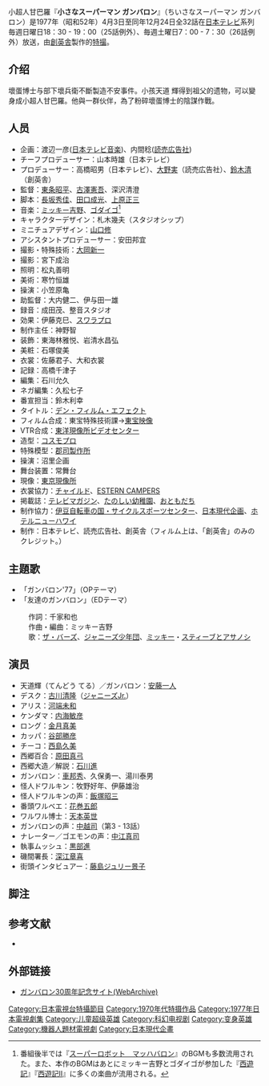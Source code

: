 {{roughtranslation|time=2015-01-14T12:55:25+00:00}}
小超人甘巴羅『'''小さなスーパーマン ガンバロン'''』（ちいさなスーパーマン ガンバロン）是1977年（昭和52年）4月3日至同年12月24日全32話在[[日本テレビ放送網|日本テレビ]]系列毎週日曜日18：30 - 19：00（25話例外）、毎週土曜日7：00 - 7：30（26話例外）放送，由[[創英舎|創英舎]]製作的[[特撮|特撮]]。

==介绍==
壞蛋博士与部下壞兵衛不斷製造不安事件。小孩天道 輝得到祖父的遗物，可以變身成小超人甘巴羅。他與一群伙伴，為了粉碎壞蛋博士的陰謀作戰。
==人员==
* 企画：渡辺一彦([[日本テレビ音楽|日本テレビ音楽]])、内間稔([[読売広告社|読売広告社]])
* チーフプロデューサー：山本時雄（日本テレビ）
* プロデューサー：高橋昭男（日本テレビ）、[[大野実_(プロデューサー)|大野実]]（読売広告社）、[[鈴木清_(プロデューサー)|鈴木清]]（創英舎）
* 監督：[[東條昭平|東条昭平]]、[[古澤憲吾|古澤憲吾]]、深沢清澄
* 脚本：[[長坂秀佳|長坂秀佳]]、[[田口成光|田口成光]]、[[上原正三|上原正三]]
* 音楽：[[ミッキー吉野|ミッキー吉野]]、[[ゴダイゴ|ゴダイゴ]]<ref>番組後半では『[[スーパーロボット　マッハバロン|スーパーロボット　マッハバロン]]』のBGMも多数流用された。また、本作のBGMはあとにミッキー吉野とゴダイゴが参加した『[[西遊記シリーズ|西遊記]]』『[[西遊記シリーズ|西遊記Ⅱ]]』に多くの楽曲が流用される。</ref>
* キャラクターデザイン：札木幾夫（スタジオシップ）
* ミニチュアデザイン：[[山口修_(美術デザイナー)|山口修]]
* アシスタントプロデューサー：安田邦宜
* 撮影・特殊技術：[[大岡新一|大岡新一]]
* 撮影：宮下成治
* 照明：松丸善明
* 美術：寒竹恒雄
* 操演：小笠原亀
* 助監督：大内健二、伊与田一雄
* 録音：成田茂、整音スタジオ
* 効果：伊藤克巳、[[スワラプロ|スワラプロ]]
* 制作主任：神野智
* 装飾：東海林雅悦、岩清水昌弘
* 美粧：石塚俊美
* 衣裳：佐藤君子、大和衣裳
* 記録：高橋千津子
* 編集：石川允久
* ネガ編集：久松七子
* 番宣担当：鈴木利幸
* タイトル：[[デン・フィルム・エフェクト|デン・フィルム・エフェクト]]
* フィルム合成：東宝特殊技術課→[[東宝映像|東宝映像]]
* VTR合成：[[東洋現像所ビデオセンター|東洋現像所ビデオセンター]]
* 造型：[[コスモプロ|コスモプロ]]
* 特殊模型：[[郡司製作所|郡司製作所]]
* 操演：沼里企画
* 舞台装置：常舞台
* 現像：[[東京現像所|東京現像所]]
* 衣裳協力：[[チャイルド|チャイルド]]、[[ESTERN_CAMPERS|ESTERN CAMPERS]]
* 掲載誌：[[テレビマガジン|テレビマガジン]]、[[たのしい幼稚園_(雑誌)|たのしい幼稚園]]、[[おともだち|おともだち]]
* 制作協力：[[日本サイクルスポーツセンター|伊豆自転車の国・サイクルスポーツセンター]]、[[日本現代企画|日本現代企画]]、[[ホテルニューハワイ|ホテルニューハワイ]]
* 制作：日本テレビ、読売広告社、創英舎（フィルム上は、「創英舎」のみのクレジット。）
== 主題歌 ==
*「ガンバロン'77」（OPテーマ）
*「友達のガンバロン」（EDテーマ）
:作詞：千家和也
:作曲・編曲：ミッキー吉野
:歌：[[バーズ_(音楽ユニット)|ザ・バーズ]]、[[ジャニーズ少年団|ジャニーズ少年団]]、[[ミッキー吉野|ミッキー]]・[[スティーブ・フォックス_(日本のミュージシャン)|スティーブ]]と[[浅野孝已|アサノシ]]
==演员==
* 天道輝（てんどう てる）／ガンバロン：[[安藤一人|安藤一人]]
* デスク：[[古川清隆|古川清隆]]（[[ジャニーズJr.|ジャニーズJr.]]）
* アリス：[[河端未和|河端未和]]
* ケンダマ：[[内海敏彦_(俳優)|内海敏彦]]
* ロング：[[金月真美|金月真美]]
* カッパ：[[谷部勝彦|谷部勝彦]]
* チーコ：[[西島久美|西島久美]]
* 西郷百合：[[原田真弓|原田真弓]]
* 西郷大造／解説：[[石川進|石川進]]
* ガンバロン：[[車邦秀|車邦秀]]、久保勇一、湯川泰男
* 怪人ドワルキン：牧野好年、伊藤雄治
* 怪人ドワルキンの声：[[飯塚昭三|飯塚昭三]]
* 番頭ワルベエ：[[花巻五郎|花巻五郎]]
* ワルワル博士：[[天本英世|天本英世]]
* ガンバロンの声：[[中越司|中越司]]（第3 - 13話）
* ナレーター／ゴエモンの声：[[中江真司|中江真司]]
* 執事ムッシュ：[[黒部進|黒部進]]
* 磯間署長：[[深江章喜|深江章喜]]
* 街頭インタビュアー：[[藤島ジュリー景子|藤島ジュリー景子]]
== 脚注 ==
<references />

== 参考文献 ==
* {{Cite book 
|date = 1998-05-30
|title = [[宇宙船_(雑誌)|宇宙船]]SPECIAL ’70年代特撮ヒーロー全集 
|publisher = [[朝日ソノラマ|朝日ソノラマ]] 
|isbn = 4-257-03533-1 
|ref = {{SfnRef|宇宙船SPECIAL|1998}}
}}

==外部链接==
*[https://web.archive.org/web/20090212214854/http://andofan.web.infoseek.co.jp/gambaron30th.html ガンバロン30周年記念サイト(WebArchive)]

{{ゴダイゴ}}

{{DEFAULTSORT:Chiisana Sūpāman Ganbaron}}
[[Category:日本電視台特攝節目|Category:日本電視台特攝節目]]
[[Category:1970年代特摄作品|Category:1970年代特摄作品]]
[[Category:1977年日本電視劇集|Category:1977年日本電視劇集]]
[[Category:儿童超级英雄|Category:儿童超级英雄]]
[[Category:科幻电视剧|Category:科幻电视剧]]
[[Category:变身英雄|Category:变身英雄]]
[[Category:機器人題材電視劇|Category:機器人題材電視劇]]
[[Category:日本現代企畫|Category:日本現代企畫]]